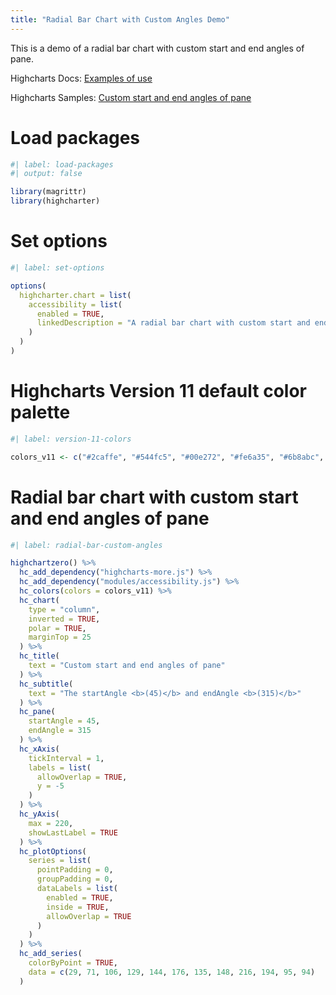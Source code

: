 ```yaml
---
title: "Radial Bar Chart with Custom Angles Demo"
---
```


This is a demo of a radial bar chart with custom start and end angles of pane.

Highcharts Docs: [Examples of use](https://www.highcharts.com/docs/chart-and-series-types/radial-bar-chart#examples-of-use)

Highcharts Samples: [Custom start and end angles of pane](https://jsfiddle.net/gh/get/library/pure/highcharts/highcharts/tree/master/samples/highcharts/series-polar/column-inverted-endangle)

# Load packages

```r
#| label: load-packages
#| output: false

library(magrittr)
library(highcharter)
```

# Set options

```r
#| label: set-options

options(
  highcharter.chart = list(
    accessibility = list(
      enabled = TRUE,
      linkedDescription = "A radial bar chart with custom start and end angles of pane."
    )
  )
)
```

# Highcharts Version 11 default color palette

```r
#| label: version-11-colors

colors_v11 <- c("#2caffe", "#544fc5", "#00e272", "#fe6a35", "#6b8abc", "#d568fb", "#2ee0ca", "#fa4b42", "#feb56a", "#91e8e1")
```

# Radial bar chart with custom start and end angles of pane

```r
#| label: radial-bar-custom-angles

highchartzero() %>% 
  hc_add_dependency("highcharts-more.js") %>%
  hc_add_dependency("modules/accessibility.js") %>% 
  hc_colors(colors = colors_v11) %>% 
  hc_chart(
    type = "column",
    inverted = TRUE,
    polar = TRUE,
    marginTop = 25
  ) %>% 
  hc_title(
    text = "Custom start and end angles of pane"
  ) %>% 
  hc_subtitle(
    text = "The startAngle <b>(45)</b> and endAngle <b>(315)</b>"
  ) %>% 
  hc_pane(
    startAngle = 45,
    endAngle = 315
  ) %>% 
  hc_xAxis(
    tickInterval = 1,
    labels = list(
      allowOverlap = TRUE,
      y = -5
    )
  ) %>% 
  hc_yAxis(
    max = 220,
    showLastLabel = TRUE
  ) %>% 
  hc_plotOptions(
    series = list(
      pointPadding = 0,
      groupPadding = 0,
      dataLabels = list(
        enabled = TRUE,
        inside = TRUE,
        allowOverlap = TRUE
      )
    )
  ) %>% 
  hc_add_series(
    colorByPoint = TRUE,
    data = c(29, 71, 106, 129, 144, 176, 135, 148, 216, 194, 95, 94)
  )
```
